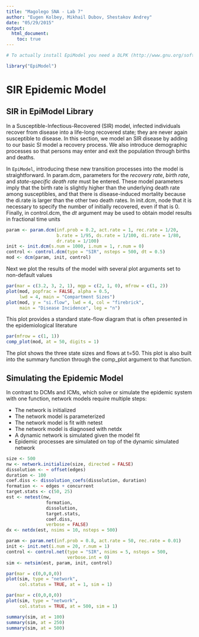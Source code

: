 ```yaml
---
title: "Magolego SNA - Lab 7"
author: "Eugen Kolbey, Mikhail Dubov, Shestakov Andrey"
date: "05/29/2015"
output:
  html_document:
    toc: true 
---
```

```r
# To actually install EpiModel you need a DLPK (http://www.gnu.org/software/glpk/) library, which can be easily installed in Ubuntu with `sudo apt-get install libglpk-dev`

library("EpiModel")
```
# SIR Epidemic Model
## SIR in EpiModel Library

In a Susceptible-Infectious-Recovered (SIR) model, infected individuals recover from disease into a life-long recovered state; they are never again susceptible to disease. In this section, we model an 
SIR disease by adding to our basic SI model a recovery process. We also introduce demographic processes so that persons may enter and exit the population through births and deaths. 

In `EpiModel`, introducing these new transition processes into the model is straightforward. In param.dcm, parameters for the *recovery rate*, *birth rate*, and *state-specific death rate* must be entered. These model parameters imply that the birth rate is slightly higher than the underlying death rate among susceptibles, and that there is disease-induced mortality because the di.rate is larger than the other two death rates. In init.dcm, node that it is necessary to specify the number of initially recovered, even if that is 0. Finally, in control.dcm, the *dt* argument may be used to obtain model results in fractional time units

```r
param <- param.dcm(inf.prob = 0.2, act.rate = 1, rec.rate = 1/20,
                   b.rate = 1/95, ds.rate = 1/100, di.rate = 1/80,
                   dr.rate = 1/100)
init <- init.dcm(s.num = 1000, i.num = 1, r.num = 0)
control <- control.dcm(type = "SIR", nsteps = 500, dt = 0.5)
mod <- dcm(param, init, control)
```

Next we plot the results of the model with several plot arguments set to non-default values

```r
par(mar = c(3.2, 3, 2, 1), mgp = c(2, 1, 0), mfrow = c(1, 2))
plot(mod, popfrac = FALSE, alpha = 0.5,
     lwd = 4, main = "Compartment Sizes")
plot(mod, y = "si.flow", lwd = 4, col = "firebrick",
     main = "Disease Incidence", leg = "n")
```

This plot provides a standard state-flow diagram that is often presented in the epidemiological literature

```r
par(mfrow = c(1, 1))
comp_plot(mod, at = 50, digits = 1)
```

The plot shows the three state sizes and flows at t=50. This plot is also built into the summary function through the comp_plot argument to that function.

## Simulating the Epidemic Model

In contrast to DCMs and ICMs, which solve or simulate the epidemic system with one function, network models require multiple steps:

* The network is initialized
* The network model is parameterized
* The network model is fit with netest
* The network model is diagnosed with netdx
* A dynamic network is simulated given the model fit
* Epidemic processes are simulated on top of the dynamic simulated network


```r
size <- 500
nw <- network.initialize(size, directed = FALSE)
dissolution <- ~ offset(edges)
duration <- 100
coef.diss <- dissolution_coefs(dissolution, duration)
formation <- ~ edges + concurrent
target.stats <- c(50, 25)
est <- netest(nw, 
               formation, 
               dissolution, 
               target.stats, 
               coef.diss, 
               verbose = FALSE)
dx <- netdx(est, nsims = 10, nsteps = 500)
```


```r
param <- param.net(inf.prob = 0.8, act.rate = 50, rec.rate = 0.01)
init <- init.net(i.num = 20, r.num = 1)
control <- control.net(type = "SIR", nsims = 5, nsteps = 500,
                       verbose.int = 0)
sim <- netsim(est, param, init, control)

par(mar = c(0,0,0,0))
plot(sim, type = "network", 
     col.status = TRUE, at = 1, sim = 1)

par(mar = c(0,0,0,0))
plot(sim, type = "network", 
     col.status = TRUE, at = 500, sim = 1)

summary(sim, at = 100)
summary(sim, at = 250)
summary(sim, at = 500)
```

